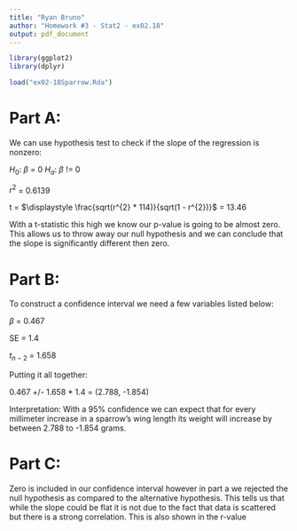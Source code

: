 ```yaml
---
title: "Ryan Bruno"
author: "Homework #3 - Stat2 - ex02.18"
output: pdf_document
---
```


```r
library(ggplot2)
library(dplyr)

load("ex02-18Sparrow.Rda")

```

# Part A:

We can use hypothesis test to check if the slope of the regression is nonzero:

$H_{0}$: $\beta$ = 0 $H_{a}$: $\beta$ != 0

$r^{2}$ = 0.6139

t = $\displaystyle \frac{sqrt(r^{2} * 114)}{sqrt(1 - r^{2})}$ = 13.46

With a t-statistic this high we know our p-value is going to be almost zero. This allows us to throw away our null hypothesis and we can conclude that the slope is significantly different then zero.

# Part B:

To construct a confidence interval we need a few variables listed below:

$\beta$ = 0.467

SE = 1.4

$t_{n-2}$ = 1.658

Putting it all together:

0.467 +/- 1.658 * 1.4 = (2.788, -1.854)

Interpretation: With a 95% confidence we can expect that for every millimeter increase in a sparrow's wing length its weight will increase by between 2.788 to -1.854 grams.

# Part C:

Zero is included in our confidence interval however in part a we rejected the null hypothesis as compared to the alternative hypothesis. This tells us that while the slope could be flat it is not due to the fact that data is scattered but there is a strong correlation. This is also shown in the r-value
